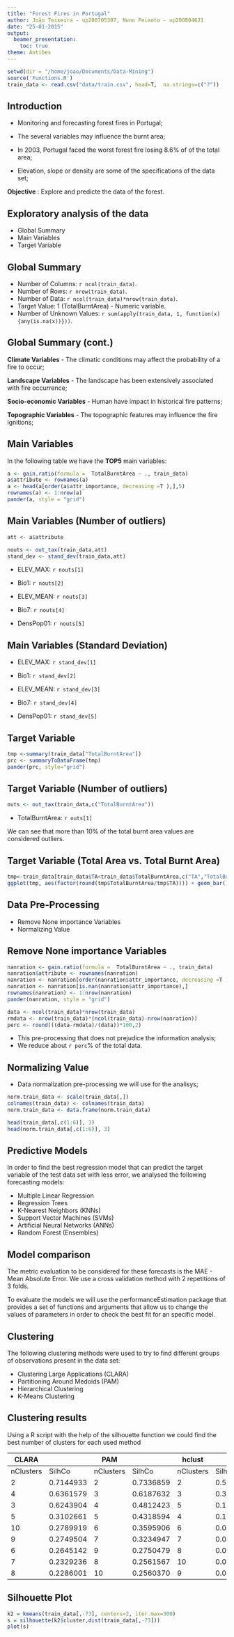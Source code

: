 ```yaml
---
title: "Forest Fires in Portugal"
author: João Teixeira - up200705307, Nuno Peixoto - up200804621
date: "25-01-2015"
output:
  beamer_presentation:
    toc: true
theme: Antibes
---
```


```r
setwd(dir = "/home/joao/Documents/Data-Mining")
source('Functions.R')
train_data <- read.csv("data/train.csv", head=T,  na.strings=c("?"))
```


## Introduction

* Monitoring and forecasting forest fires in Portugal;

* The several variables may influence the burnt area;

* In 2003, Portugal faced the worst forest fire losing 8.6% of of the total area;

* Elevation, slope or density are some of the specifications of the data set; 

**Objective** : Explore and predicte the data of the forest.


## Exploratory analysis of the data

* Global Summary
* Main Variables
* Target Variable

## Global Summary

* Number of Columns: `r ncol(train_data)`.
* Number of Rows: `r nrow(train_data)`.
* Number of Data: `r ncol(train_data)*nrow(train_data)`.
* Target Value: 1 (TotalBurntArea) - Numeric variable.
* Number of Unknown Values: `r sum(apply(train_data, 1, function(x){any(is.na(x))}))`.

## Global Summary (cont.)

**Climate Variables** - The climatic conditions may affect the probability of a fire to occur;

**Landscape Variables** - The landscape has been extensively associated with fire occurrence;

**Socio-economic Variables** - Human have impact in historical fire patterns;

**Topographic Variables** - The topographic features may influence the fire ignitions;


## Main Variables 

In the following table we have the **TOP5** main variables: 

```r
a <- gain.ratio(formula =  TotalBurntArea ~ ., train_data)
a$attribute <- rownames(a)
a <- head(a[order(a$attr_importance, decreasing =T ),],5)
rownames(a) <- 1:nrow(a)
pander(a, style = "grid")
```

## Main Variables (Number of outliers)
```r
att <- a$attribute
```

```r
nouts <- out_tax(train_data,att)
stand_dev <- stand_dev(train_data,att)
```

* ELEV_MAX: `r nouts[1]`

* Bio1: `r nouts[2]`

* ELEV_MEAN: `r nouts[3]`

* Bio7: `r nouts[4]`

* DensPop01: `r nouts[5]`


## Main Variables (Standard Deviation)
* ELEV_MAX: `r stand_dev[1]`

* Bio1: `r stand_dev[2]`

* ELEV_MEAN: `r stand_dev[3]`

* Bio7: `r stand_dev[4]`

* DensPop01: `r stand_dev[5]`

## Target Variable

```r
tmp <-summary(train_data["TotalBurntArea"])
prc <- summaryToDataFrame(tmp)
pander(prc, style="grid")
```

## Target Variable (Number of outliers)
```r
outs <- out_tax(train_data,c("TotalBurntArea"))
```

* TotalBurntArea: `r outs[1]`

We can see that more than 10% of the total burnt area values are considered outliers.

## Target Variable (Total Area vs. Total Burnt Area)
```r
tmp<-train_data[train_data$TA<train_data$TotalBurntArea,c("TA","TotalBurntArea")]
ggplot(tmp, aes(factor(round(tmp$TotalBurntArea/tmp$TA)))) + geom_bar() + xlab("Times Burnt") + ggtitle("Times Total Area Burnt")
```


## Data Pre-Processing

* Remove None importance Variables
* Normalizing Value

## Remove None importance Variables

```r
nanration <- gain.ratio(formula =  TotalBurntArea ~ ., train_data)
nanration$attribute <- rownames(nanration)
nanration <- nanration[order(nanration$attr_importance, decreasing =T ),]
nanration <- nanration[is.nan(nanration$attr_importance),]
rownames(nanration) <- 1:nrow(nanration)
pander(nanration, style = "grid")
```


```r
data <- ncol(train_data)*nrow(train_data)
rmdata <- nrow(train_data)*(ncol(train_data)-nrow(nanration))
perc <- round(((data-rmdata)/(data))*100,2)
```

* This pre-processing that does not prejudice the information analysis;
* We reduce about `r perc`% of the total data.

## Normalizing Value

* Data normalization pre-processing we will use for the analisys;

```r
norm.train_data <- scale(train_data[,])
colnames(train_data) <- colnames(train_data)
norm.train_data <- data.frame(norm.train_data)
```

```r
head(train_data[,c(1:6)], 3)
head(norm.train_data[,c(1:6)], 3)
```


## Predictive Models

In order to find the best regression model that can predict the target variable of the test data set with less error, we analysed the following forecasting models:

* Multiple Linear Regression
* Regression Trees
* K-Nearest Neighbors (KNNs)
* Support Vector Machines (SVMs)
* Artificial Neural Networks (ANNs)
* Random Forest (Ensembles)

## Model comparison

The metric evaluation to be considered for these forecasts is the MAE - Mean Absolute Error. We use a
cross validation method with 2 repetitions of 3 folds.

To evaluate the models we will use the performanceEstimation package that provides a set of functions
and arguments that allow us to change the values of parameters in order to check the best fit for an specific
model.


## Clustering

The following clustering methods were used to try to find different groups of observations present in the data set:

* Clustering Large Applications (CLARA)
* Partitioning Around Medoids (PAM)
* Hierarchical Clustering
* K-Means Clustering

## Clustering results

Using a R script with the help of the silhouette function we could find the best number of clusters for each used method 

| CLARA   |         |PAM      |         |hclust   |          |kmeans   |         |
|---------|---------|---------|---------|---------|----------|---------|---------|
|nClusters|SilhCo   |nClusters|SilhCo   |nClusters|SilhCo    |nClusters|SilhCo   |    
|2        |0.7144933|2        |0.7336859|2        |0.55027091|2        |0.7791398|
|4        |0.6361579|3        |0.6187632|3        |0.32391734|3        |0.6993844|
|3        |0.6243904|4        |0.4812423|5        |0.17051099|4        |0.6888222|
|5        |0.3102661|5        |0.4318594|4        |0.16893921|5        |0.5839630|
|10       |0.2789919|6        |0.3595906|6        |0.09489308|6        |0.5492905|
|9        |0.2749504|7        |0.3234947|7        |0.09160570|7        |0.3886676|
|6        |0.2645142|9        |0.2750479|8        |0.08740959|8        |0.3868419|
|7        |0.2329236|8        |0.2561567|10       |0.08135908|10       |0.3321750|
|8        |0.2286001|10       |0.2560370|9        |0.07454503|9        |0.3175380|

## Silhouette Plot

```r
k2 = kmeans(train_data[,-73], centers=2, iter.max=300)
s = silhouette(k2$cluster,dist(train_data[,-73]))
plot(s)
```